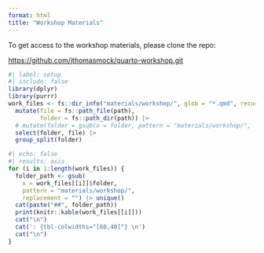 ```yaml
---
format: html
title: "Workshop Materials"
---
```


To get access to the workshop materials, please clone the repo:

<https://github.com/jthomasmock/quarto-workshop.git>

```r
#| label: setup
#| include: false
library(dplyr)
library(purrr)
work_files <- fs::dir_info("materials/workshop/", glob = "*.qmd", recurse = TRUE) |> 
  mutate(file = fs::path_file(path),
         folder = fs::path_dir(path)) |> 
  # mutate(folder = gsub(x = folder, pattern = "materials/workshop/",  replacement = "")) |> 
  select(folder, file) |> 
  group_split(folder)
```

```r
#| echo: false
#| results: asis
for (i in 1:length(work_files)) {
  folder_path <- gsub(
    x = work_files[[i]]$folder, 
    pattern = "materials/workshop/", 
    replacement = "") |> unique()
  cat(paste("##", folder_path))
  print(knitr::kable(work_files[[i]]))
  cat("\n")
  cat(': {tbl-colwidths="[60,40]"} \n')
  cat("\n")
}

```


